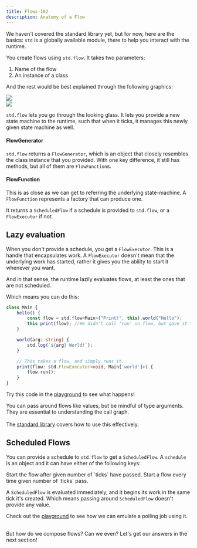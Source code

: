 ```yaml
---
title: Flows-102
description: Anatomy of a Flow
---
```


We haven't covered the standard library yet, but for now, here are the basics: `std` is a globally available
module, there to help you interact with the runtime.

You create flows using `std.flow`. It takes two parameters:
1. Name of the flow
2. An instance of a class

And the rest would be best explained through the following graphics:
<Frame caption="A standard flow, lazily evaluated.">
	<img src="/images/std-flow.png" />
</Frame>
<br/>
<Frame caption="A scheduled flow, eagerly evaluated, run immediately.">
	<img src="/images/std-scheduled-flow.png" />
</Frame>

<br/>

`std.flow` lets you go through the looking glass. It lets you provide a new state machine to the runtime, such that
when it ticks, it manages this newly given state machine as well.

#### FlowGenerator
`std.flow` returns a `FlowGenerator`, which is an object that closely resembles the class instance that you provided.
With one key difference, it still has methods, but all of them are `FlowFunction`s.

#### FlowFunction
This is as close as we can get to referring the underlying state-machine. A `FlowFunction` represents a factory that
can produce one.

It returns a `ScheduledFlow` if a schedule is provided to `std.flow`, or a `FlowExecutor` if not.

## Lazy evaluation
When you don't provide a schedule, you get a `FlowExecutor`. This is a handle that encapsulates work.
A `FlowExecutor` doesn't mean that the underlying work has started, rather it gives you the ability to start
it whenever you want.

And in that sense, the runtime lazily evaluates flows, at least the ones that are not scheduled.

Which means you can do this:
```typescript
class Main {
	hello() {
		const flow = std.flow<Main>("Print!", this).world("Hello");
		this.print(flow); //We didn't call 'run' on flow, but gave it to 'print'.
	}

	world(arg: string) {
		std.log(`${arg} World!`);
	}

	// This takes a flow, and simply runs it.
	print(flow: std.FlowExecutor<void, Main['world']>) {
		flow.run();
	}
}
```
Try this code in the [playground](https://app.metz.sh/try) to see what happens!

<Warning>You can pass around flows like values, but be mindful of type arguments. They are essential to understanding
the call graph.<br/><br/>The [standard library](/standard-library) covers how to use this effectively.</Warning>

## Scheduled Flows
You can provide a schedule to `std.flow` to get a `ScheduledFlow`. A `schedule` is an object and it can
have <Tooltip tip="But not both!">either</Tooltip> of the following keys:

<ParamField path="after" type="number">
  Start the flow after given number of `ticks` have passed.
</ParamField>
<ParamField path="every" type="number">
  Start a flow every time given number of `ticks` pass.
</ParamField>

A `ScheduledFlow` is evaluated immediately, and it begins its work in the same tick it's created. Which
means passing around `ScheduledFlow` doesn't provide any value.

Check out the [playground](https://app.metz.sh/try?templateId=4) to see how we can emulate a polling job using it.

<br/>
But how do we compose flows? Can we even? Let's get our answers in the next section!
